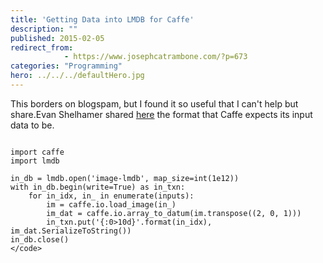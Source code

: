 ```yaml
---
title: 'Getting Data into LMDB for Caffe'
description: ""
published: 2015-02-05
redirect_from: 
            - https://www.josephcatrambone.com/?p=673
categories: "Programming"
hero: ../../../defaultHero.jpg
---
```

This borders on blogspam, but I found it so useful that I can't help but share.Evan Shelhamer shared [here](https://groups.google.com/forum/#!msg/caffe-users/19XfmJqg34Q/0qBxNwEeSNkJ) the format that Caffe expects its input data to be.

```

import caffe
import lmdb

in_db = lmdb.open('image-lmdb', map_size=int(1e12))
with in_db.begin(write=True) as in_txn:
    for in_idx, in_ in enumerate(inputs):
        im = caffe.io.load_image(in_)
        im_dat = caffe.io.array_to_datum(im.transpose((2, 0, 1)))
        in_txn.put('{:0>10d}'.format(in_idx), im_dat.SerializeToString())
in_db.close()
</code>
```
